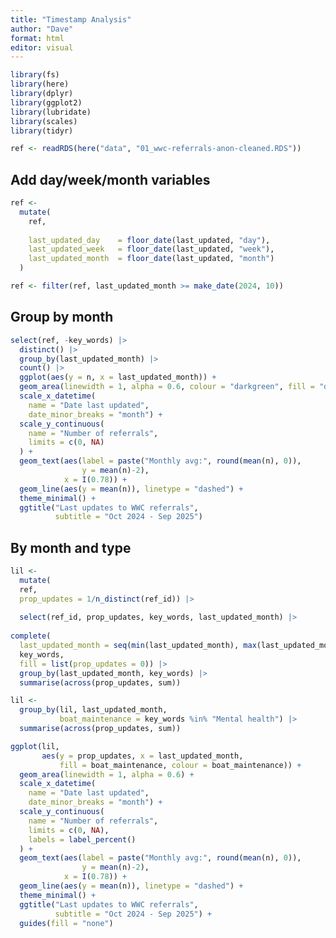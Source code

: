 ```yaml
---
title: "Timestamp Analysis"
author: "Dave"
format: html
editor: visual
---
```


```r
library(fs)
library(here)
library(dplyr)
library(ggplot2)
library(lubridate)
library(scales)
library(tidyr)

ref <- readRDS(here("data", "01_wwc-referrals-anon-cleaned.RDS"))
```

## Add day/week/month variables

```r
ref <- 
  mutate(
    ref,
    
    last_updated_day    = floor_date(last_updated, "day"),
    last_updated_week   = floor_date(last_updated, "week"),
    last_updated_month  = floor_date(last_updated, "month")
  )

ref <- filter(ref, last_updated_month >= make_date(2024, 10))
```

## Group by month

```r
select(ref, -key_words) |> 
  distinct() |> 
  group_by(last_updated_month) |> 
  count() |> 
  ggplot(aes(y = n, x = last_updated_month)) +
  geom_area(linewidth = 1, alpha = 0.6, colour = "darkgreen", fill = "darkgreen") +
  scale_x_datetime(
    name = "Date last updated",
    date_minor_breaks = "month") +
  scale_y_continuous(
    name = "Number of referrals",
    limits = c(0, NA)
  ) +
  geom_text(aes(label = paste("Monthly avg:", round(mean(n), 0)),
                y = mean(n)-2),
            x = I(0.78)) + 
  geom_line(aes(y = mean(n)), linetype = "dashed") + 
  theme_minimal() +
  ggtitle("Last updates to WWC referrals",
          subtitle = "Oct 2024 - Sep 2025")
```

## By month and type

```r
lil <- 
  mutate(
  ref,
  prop_updates = 1/n_distinct(ref_id)) |> 
  
  select(ref_id, prop_updates, key_words, last_updated_month) |> 
  
complete(
  last_updated_month = seq(min(last_updated_month), max(last_updated_month), by = "1 month"),
  key_words,
  fill = list(prop_updates = 0)) |> 
  group_by(last_updated_month, key_words) |> 
  summarise(across(prop_updates, sum))

lil <- 
  group_by(lil, last_updated_month,
           boat_maintenance = key_words %in% "Mental health") |> 
  summarise(across(prop_updates, sum))

ggplot(lil, 
       aes(y = prop_updates, x = last_updated_month,
           fill = boat_maintenance, colour = boat_maintenance)) +
  geom_area(linewidth = 1, alpha = 0.6) +
  scale_x_datetime(
    name = "Date last updated",
    date_minor_breaks = "month") +
  scale_y_continuous(
    name = "Number of referrals",
    limits = c(0, NA),
    labels = label_percent()
  ) +
  geom_text(aes(label = paste("Monthly avg:", round(mean(n), 0)),
                y = mean(n)-2),
            x = I(0.78)) + 
  geom_line(aes(y = mean(n)), linetype = "dashed") + 
  theme_minimal() +
  ggtitle("Last updates to WWC referrals",
          subtitle = "Oct 2024 - Sep 2025") +
  guides(fill = "none")
```
